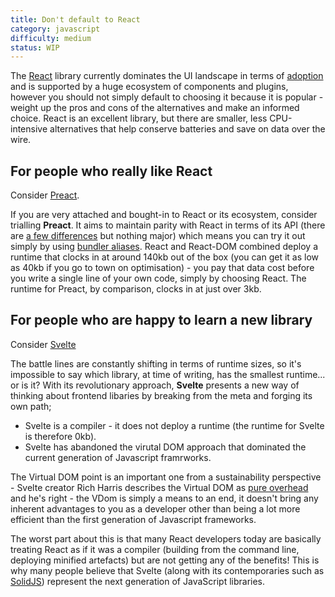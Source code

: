 ```yaml
---
title: Don't default to React
category: javascript
difficulty: medium
status: WIP
---
```


The [React](https://reactjs.org/) library currently dominates the UI landscape in terms of [adoption](https://www.npmtrends.com/angular-vs-react-vs-vue) and is supported by a huge ecosystem of components and plugins, however you should not simply default to choosing it because it is popular - weight up the pros and cons of the alternatives and make an informed choice. React is an excellent library, but there are smaller, less CPU-intensive alternatives that help conserve batteries and save on data over the wire.

## For people who really like React

Consider [Preact](https://preactjs.com/).

If you are very attached and bought-in to React or its ecosystem, consider trialling **Preact**. It aims to maintain parity with React in terms of its API (there are [a few differences](https://preactjs.com/guide/v10/differences-to-react) but nothing major) which means you can try it out simply by using [bundler aliases](https://preactjs.com/guide/v10/switching-to-preact). React and React-DOM combined deploy a runtime that clocks in at around 140kb out of the box (you can get it as low as 40kb if you go to town on optimisation) - you pay that data cost before you write a single line of your own code, simply by choosing React. The runtime for Preact, by comparison, clocks in at just over 3kb.

## For people who are happy to learn a new library

Consider [Svelte](https://svelte.dev/)

The battle lines are constantly shifting in terms of runtime sizes, so it's impossible to say which library, at time of writing, has the smallest runtime... or is it? With its revolutionary approach, **Svelte** presents a new way of thinking about frontend libaries by breaking from the meta and forging its own path;

- Svelte is a compiler - it does not deploy a runtime (the runtime for Svelte is therefore 0kb).
- Svelte has abandoned the virutal DOM approach that dominated the current generation of Javascript framrworks.

The Virtual DOM point is an important one from a sustainability perspective - Svelte creator Rich Harris describes the Virtual DOM as [pure overhead](https://svelte.dev/blog/virtual-dom-is-pure-overhead) and he's right - the VDom is simply a means to an end, it doesn't bring any inherent advantages to you as a developer other than being a lot more efficient than the first generation of Javascript frameworks.

The worst part about this is that many React developers today are basically treating React as if it was a compiler (building from the command line, deploying minified artefacts) but are not getting any of the benefits! This is why many people believe that Svelte (along with its contemporaries such as [SolidJS](https://www.solidjs.com/)) represent the next generation of JavaScript libraries.
